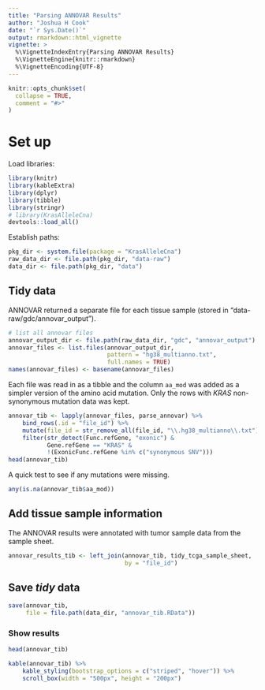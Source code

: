 ```yaml
---
title: "Parsing ANNOVAR Results"
author: "Joshua H Cook"
date: "`r Sys.Date()`"
output: rmarkdown::html_vignette
vignette: >
  %\VignetteIndexEntry{Parsing ANNOVAR Results}
  %\VignetteEngine{knitr::rmarkdown}
  %\VignetteEncoding{UTF-8}
---
```


```r
knitr::opts_chunk$set(
  collapse = TRUE,
  comment = "#>"
)
```

# Set up

Load libraries:

```r
library(knitr)
library(kableExtra)
library(dplyr)
library(tibble)
library(stringr)
# library(KrasAlleleCna)
devtools::load_all()
```

Establish paths:

```r
pkg_dir <- system.file(package = "KrasAlleleCna")
raw_data_dir <- file.path(pkg_dir, "data-raw")
data_dir <- file.path(pkg_dir, "data")
```

## Tidy data

ANNOVAR returned a separate file for each tissue sample (stored in "data-raw/gdc/annovar_output").

```r
# list all annovar files
annovar_output_dir <- file.path(raw_data_dir, "gdc", "annovar_output")
annovar_files <- list.files(annovar_output_dir,
                            pattern = "hg38_multianno.txt",
                            full.names = TRUE)
names(annovar_files) <- basename(annovar_files)
```

Each file was read in as a tibble and the column `aa_mod` was added as a simpler version of the amino acid mutation. Only the rows with *KRAS* non-synonymous mutation data was kept.

```r
annovar_tib <- lapply(annovar_files, parse_annovar) %>%
    bind_rows(.id = "file_id") %>%
    mutate(file_id = str_remove_all(file_id, "\\.hg38_multianno\\.txt")) %>%
    filter(str_detect(Func.refGene, "exonic") &
           Gene.refGene == "KRAS" &
           !(ExonicFunc.refGene %in% c("synonymous SNV")))
head(annovar_tib)
```

A quick test to see if any mutations were missing.

```r
any(is.na(annovar_tib$aa_mod))
```

## Add tissue sample information

The ANNOVAR results were annotated with tumor sample data from the sample sheet.

```r
annovar_results_tib <- left_join(annovar_tib, tidy_tcga_sample_sheet,
                                 by = "file_id")
```

## Save *tidy* data

```r
save(annovar_tib,
     file = file.path(data_dir, "annovar_tib.RData"))
```

### Show results

```r
head(annovar_tib)
```

```r
kable(annovar_tib) %>%
    kable_styling(bootstrap_options = c("striped", "hover")) %>%
    scroll_box(width = "500px", height = "200px")
```

